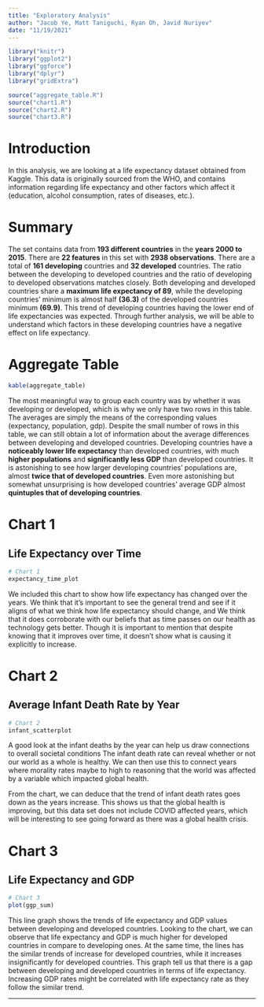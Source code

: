 ```yaml
---
title: "Exploratory Analysis"
author: "Jacob Ye, Matt Taniguchi, Ryan Oh, Javid Nuriyev"
date: "11/19/2021"
---
```


```r
library("knitr")
library("ggplot2")
library("ggforce")
library("dplyr")
library("gridExtra")

source("aggregate_table.R")
source("chart1.R")
source("chart2.R")
source("chart3.R")
```

# Introduction
In this analysis, we are looking at a life expectancy dataset obtained from Kaggle.
This data is originally sourced from the WHO, and contains information regarding
life expectancy and other factors which affect it (education, alcohol consumption, 
rates of diseases, etc.).

# Summary
The set contains data from **193 different countries** in the **years 2000 to 2015**.
There are **22 features** in this set with **2938 observations**. There are a
total of **161 developing** countries and **32 developed** countries. The ratio 
between the developing to developed countries and the ratio of developing to 
developed observations matches closely. Both developing and developed countries 
share a **maximum life expectancy of 89**, while the developing countries' minimum 
is almost half **(36.3)** of the developed countries minimum **(69.9)**. This 
trend of developing countries having the lower end of life expectancies was expected.
Through further analysis, we will be able to understand which factors in these 
developing countries have a negative effect on life expectancy.

# Aggregate Table

```r
kable(aggregate_table)
```

The most meaningful way to group each country was by whether it was developing or
developed, which is why we only have two rows in this table. The averages are simply
the means of the corresponding values (expectancy, population, gdp). Despite the
small number of rows in this table, we can still obtain a lot of information about 
the average differences between developing and developed countries. 
Developing countries have a **noticeably lower life expectancy**
than developed countries, with much **higher populations** and **significantly less GDP**
than developed countries. It is astonishing to see how larger developing countries'
populations are, almost **twice that of developed countries**. Even more astonishing but
somewhat unsurprising is how developed countries' average GDP almost **quintuples 
that of developing countries**.

# Chart 1
## Life Expectancy over Time

```r
# Chart 1
expectancy_time_plot
```

We included this chart to show how life expectancy has changed over the years.
We think that it's important to see the general trend and see if it
aligns of what we think how life expectancy should change, and We think that
it does corroborate with our beliefs that as time passes on our health as
technology gets better. Though it is important to mention that despite knowing
that it improves over time, it doesn't show what is causing it explicitly to
increase.

# Chart 2
## Average Infant Death Rate by Year

```r
# Chart 2
infant_scatterplot
```

A good look at the infant deaths by the year can help us draw connections
to overall societal conditions The infant death rate can reveal whether or 
not our world as a whole is healthy. We can then use this to connect years 
where morality rates maybe to high to reasoning that the world was affected
by a variable which impacted global health.

From the chart, we can deduce that the trend of infant death rates goes down 
as the years increase. This shows us that the global health is improving, but
this data set does not include COVID affected years, which will be interesting
to see going forward as there was a global health crisis.


# Chart 3
## Life Expectancy and GDP 

```r
# Chart 3
plot(ggp_sum)
```

This line graph shows the trends of life expectancy and
GDP values between developing and developed countries. Looking to the chart, 
we can observe that life expectancy and GDP is much higher for developed 
countries in compare to developing ones. At the same time, the lines has the 
similar trends of increase for developed countries, while it increases 
insignificantly for developed countries. This graph tell us that there is a gap 
between developing and developed countries in terms of life expectancy. Increasing 
GDP rates might be correlated with life expectancy rate as they follow the similar
trend.

***
